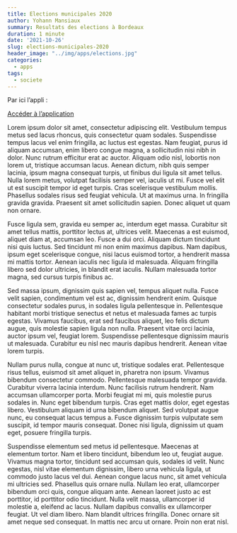 ```yaml
---
title: Elections municipales 2020
author: Yohann Mansiaux
summary: Resultats des elections à Bordeaux
duration: 1 minute
date: '2021-10-26'
slug: elections-municipales-2020
header_image: "../img/apps/elections.jpg" 
categories:
  - apps
tags:
  - societe
---
```


Par ici l'appli :

<p><a href="https://rstudio-connect.bordeaux-it.fr/elections2020/" target="_blank" rel="noopener noreferrer" class="button">Accéder à l'application</a></p>

Lorem ipsum dolor sit amet, consectetur adipiscing elit. Vestibulum tempus metus sed lacus rhoncus, quis consectetur quam sodales. Suspendisse tempus lacus vel enim fringilla, ac luctus est egestas. Nam feugiat, purus id aliquam accumsan, enim libero congue magna, a sollicitudin nisi nibh in dolor. Nunc rutrum efficitur erat ac auctor. Aliquam odio nisl, lobortis non lorem ut, tristique accumsan lacus. Aenean dictum, nibh quis semper lacinia, ipsum magna consequat turpis, ut finibus dui ligula sit amet tellus. Nulla lorem metus, volutpat facilisis semper vel, iaculis ut mi. Fusce vel elit ut est suscipit tempor id eget turpis. Cras scelerisque vestibulum mollis. Phasellus sodales risus sed feugiat vehicula. Ut at maximus urna. In fringilla gravida gravida. Praesent sit amet sollicitudin sapien. Donec aliquet ut quam non ornare.

Fusce ligula sem, gravida eu semper ac, interdum eget massa. Curabitur sit amet tellus mattis, porttitor lectus at, ultrices velit. Maecenas a est euismod, aliquet diam at, accumsan leo. Fusce a dui orci. Aliquam dictum tincidunt nisi quis luctus. Sed tincidunt mi non enim maximus dapibus. Nam dapibus, ipsum eget scelerisque congue, nisi lacus euismod tortor, a hendrerit massa mi mattis tortor. Aenean iaculis nec ligula id malesuada. Aliquam fringilla libero sed dolor ultricies, in blandit erat iaculis. Nullam malesuada tortor magna, sed cursus turpis finibus ac.

Sed massa ipsum, dignissim quis sapien vel, tempus aliquet nulla. Fusce velit sapien, condimentum vel est ac, dignissim hendrerit enim. Quisque consectetur sodales purus, in sodales ligula pellentesque in. Pellentesque habitant morbi tristique senectus et netus et malesuada fames ac turpis egestas. Vivamus faucibus, erat sed faucibus aliquet, leo felis dictum augue, quis molestie sapien ligula non nulla. Praesent vitae orci lacinia, auctor ipsum vel, feugiat lorem. Suspendisse pellentesque dignissim mauris ut malesuada. Curabitur eu nisl nec mauris dapibus hendrerit. Aenean vitae lorem turpis.

Nullam purus nulla, congue at nunc ut, tristique sodales erat. Pellentesque risus tellus, euismod sit amet aliquet in, pharetra non ipsum. Vivamus bibendum consectetur commodo. Pellentesque malesuada tempor gravida. Curabitur viverra lacinia interdum. Nunc facilisis rutrum hendrerit. Nam accumsan ullamcorper porta. Morbi feugiat mi mi, quis molestie purus sodales in. Nunc eget bibendum turpis. Cras eget mattis dolor, eget egestas libero. Vestibulum aliquam id urna bibendum aliquet. Sed volutpat augue nunc, eu consequat lacus tempus a. Fusce dignissim turpis vulputate sem suscipit, id tempor mauris consequat. Donec nisi ligula, dignissim ut quam eget, posuere fringilla turpis.

Suspendisse elementum sed metus id pellentesque. Maecenas at elementum tortor. Nam et libero tincidunt, bibendum leo ut, feugiat augue. Vivamus magna tortor, tincidunt sed accumsan quis, sodales id velit. Nunc egestas, nisl vitae elementum dignissim, libero urna vehicula ligula, ut commodo justo lacus vel dui. Aenean congue lacus nunc, sit amet vehicula mi ultricies sed. Phasellus quis ornare nulla. Nullam leo erat, ullamcorper bibendum orci quis, congue aliquam ante. Aenean laoreet justo ac est porttitor, id porttitor odio tincidunt. Nulla velit massa, ullamcorper id molestie a, eleifend ac lacus. Nullam dapibus convallis ex ullamcorper feugiat. Ut vel diam libero. Nam blandit ultrices fringilla. Donec ornare sit amet neque sed consequat. In mattis nec arcu ut ornare. Proin non erat nisl.